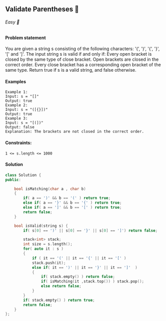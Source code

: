 ## Validate Parentheses 🎯

###### Easy 🤔

#### Problem statement
You are given a string s consisting of the following characters: '(', ')', '{', '}', '[' and ']'.
The input string s is valid if and only if:
Every open bracket is closed by the same type of close bracket.
Open brackets are closed in the correct order.
Every close bracket has a corresponding open bracket of the same type.
Return true if s is a valid string, and false otherwise.
#### Examples
```
Example 1:
Input: s = "[]"
Output: true
Example 2:
Input: s = "([{}])"
Output: true
Example 3:
Input: s = "[(])"
Output: false
Explanation: The brackets are not closed in the correct order.
```
#### Constraints:
```
1 <= s.length <= 1000
```
#### Solution
```cpp
class Solution {
public:

    bool isMatching(char a , char b)
    {
        if( a == ')' && b == '(' ) return true;
        else if( a == '}' && b == '{' ) return true;
        else if( a == ']' && b == '[' ) return true;
        return false;
    }

    bool isValid(string s) {
        if( s[0] == ')' || s[0] == '}' || s[0] == ']') return false;

        stack<int> stack;
        int size = s.length();
        for( auto it : s )
        {
            if ( it == '(' || it == '{' || it == '[' ) 
            stack.push(it);
            else if( it == ')' || it == '}' || it == ']'  )
            {
                if( stack.empty() ) return false;
                if( isMatching(it ,stack.top()) ) stack.pop();
                else return false;
            }
        }
        if( stack.empty() ) return true;
        return false;
    }
};
```